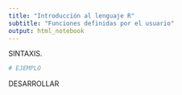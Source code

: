 ```yaml
---
title: "Introducción al lenguaje R"
subtitle: "Funciones definidas por el usuario"
output: html_notebook
---
```


SINTAXIS. 

```r
# EJEMPLO
```

DESARROLLAR

